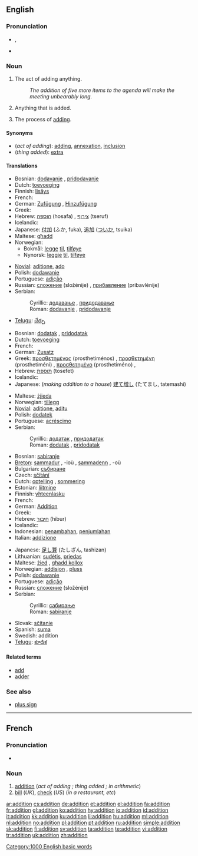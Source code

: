==English==
{{wikipedia}}

===Pronunciation===
* {{IPA|/əˈdɪʃn̩/|/əˈdɪʃən/}}, {{SAMPA|1=/@"dISn=/|2=/@"dIS@n/}}
* {{audio|en-us-addition.ogg|Audio (US)}}

===Noun===
{{en-noun|s|-}}

# {{uncountable}} The act of adding anything.
#: ''The addition of five more items to the agenda will make the meeting unbearably long.''
# Anything that is added.
# {{context|arithmetic|uncountable}} The process of [[add]]ing.

====Synonyms====
* (''act of adding''): [[add]]ing, [[annexation]], [[inclusion]]
* (''thing added''): [[extra]]

====Translations====
{{trans-top|act of adding}}
* Bosnian: [[dodavanje]] {{n}}, [[pridodavanje]] {{n}}
* Dutch: [[toevoeging]] {{f}}
* Finnish: [[lisäys]]
* French: {{t|fr|addition|f}}
* German: [[Zufügung]] {{f}}, [[Hinzufügung]] {{f}}
* Greek: {{t|el|πρόσθεση|tr=prósthesi|f}}
* Hebrew: [[הוספה]] (hosafa) {{f}}, [[צירוף]] (tseruf) {{m}}
* Icelandic: {{t|is|viðbót|f}}
* Japanese: [[付加]] (ふか, fuka), [[追加]] ([[ついか]], tsuika)
* Maltese: [[għadd]] {{m}}
* Norwegian:
** Bokmål: [[legge]] [[til]], [[tilføye]]
** Nynorsk: [[leggje]] [[til]], [[tilføye]]
{{trans-mid}}
* [[Novial]]: [[aditione]], [[ado]]
* Polish: [[dodawanie]] {{n}}
* Portuguese: [[adição]] {{f}}
* Russian: [[сложение]] (složénije) {{n}}, [[прибавление]] (pribavlénije) {{n}}
* Serbian:
*: Cyrillic: [[додавање]] {{n}}, [[придодавање]] {{n}}
*: Roman: [[dodavanje]] {{n}}, [[pridodavanje]] {{n}}
* [[Telugu]]: [[చేర్పు]]
{{trans-bottom}}

{{trans-top|thing added}}
* Bosnian: [[dodatak]] {{m}}, [[pridodatak]] {{m}}
* Dutch: [[toevoeging]] {{f}}
* French: {{t|fr|addition|f}}
* German: [[Zusatz]] {{m}}
* Greek: [[προσθετημένος]] (prosthetiménos) {{m}}, [[προσθετημένη]] (prosthetiméni) {{f}}, [[προσθετημένο]] (prosthetiméno) {{n}},
* Hebrew: [[תוספת]] (tosefet) {{f}}
* Icelandic: {{t|is|viðbót|f}}
* Japanese: (''making addition to a house'') [[建て増し]] (たてまし, tatemashi)
{{trans-mid}}
* Maltese: [[żjieda]] {{f}}
* Norwegian: [[tillegg]] {{n}}
* [[Novial]]: [[aditione]], [[aditu]]
* Polish: [[dodatek]] {{m}}
* Portuguese: [[acréscimo]] {{m}}
* Serbian:
*: Cyrillic: [[додатак]] {{m}}, [[придодатак]] {{m}}
*: Roman: [[dodatak]] {{m}}, [[pridodatak]] {{m}}
{{trans-bottom}}

{{trans-top|arithmetic: process of adding}}
* Bosnian: [[sabiranje]] {{n}}
* [[Breton]]: [[sammadur]] {{m}}, -ioù {{p}}, [[sammadenn]] {{f}}, -où {{p}}
* Bulgarian: [[събиране]] {{n}}
* Czech: [[sčítání]]  {{n}}
* Dutch: [[optelling]] {{f}}, [[sommering]] {{f}}
* Estonian: [[liitmine]]
* Finnish: [[yhteenlasku]]
* French: {{t|fr|addition|f}}
* German: [[Addition]] {{f}}
* Greek: {{t|el|πρόσθεση|tr=prósthesi|f}}
* Hebrew: [[חיבור]] (hibur) {{m}}
* Icelandic: {{t|is|samlagning|f}}
* Indonesian: [[tambah|penambahan]], [[jumlah|penjumlahan]]
* Italian: [[addizione]] {{f}}
{{trans-mid}}
* Japanese: [[足し算]] (たしざん, tashizan)
* Lithuanian: [[sudėtis]], [[priedas]]
* Maltese: [[żied]] {{m}}, [[għadd kollox]] {{m}}
* Norwegian: [[addisjon]] {{m}}, [[pluss]] {{n}}
* Polish: [[dodawanie]] {{n}}
* Portuguese: [[adição]] {{f}}
* Russian: [[сложение]] (složénije) {{n}}
* Serbian:
*: Cyrillic: [[сабирање]] {{n}}
*: Roman: [[sabiranje]] {{n}}
* Slovak: [[sčítanie]]  {{n}}
* Spanish: [[suma]] {{f}}
* Swedish: addition {{c}}
* [[Telugu]]: [[కూడిక]]
{{trans-bottom}}

====Related terms====
* [[add]]
* [[adder]]<!--in computing-->

===See also===
* [[plus sign]]

[[Category:1000 English basic words]]

----

==French==

===Pronunciation===
* {{audio|Fr-addition.ogg|audio}}

===Noun===
{{fr-noun|f}}

# [[#English|addition]] (''act of adding<!--DefA-->; thing added<!--DefB-->; in arithmetic<!--DefC-->'')
# [[bill]] (''UK''), [[check]] (''US'') (''in a restaurant, etc'')

[[ar:addition]]
[[cs:addition]]
[[de:addition]]
[[et:addition]]
[[el:addition]]
[[fa:addition]]
[[fr:addition]]
[[gl:addition]]
[[ko:addition]]
[[hy:addition]]
[[io:addition]]
[[id:addition]]
[[it:addition]]
[[kk:addition]]
[[ku:addition]]
[[li:addition]]
[[hu:addition]]
[[ml:addition]]
[[nl:addition]]
[[no:addition]]
[[pl:addition]]
[[pt:addition]]
[[ru:addition]]
[[simple:addition]]
[[sk:addition]]
[[fi:addition]]
[[sv:addition]]
[[ta:addition]]
[[te:addition]]
[[vi:addition]]
[[tr:addition]]
[[uk:addition]]
[[zh:addition]]